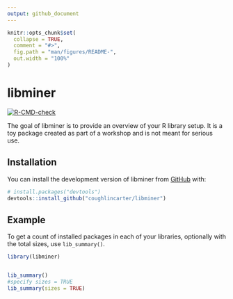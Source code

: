 ```yaml
---
output: github_document
---
```


<!-- README.md is generated from README.Rmd. Please edit that file -->

```r
knitr::opts_chunk$set(
  collapse = TRUE,
  comment = "#>",
  fig.path = "man/figures/README-",
  out.width = "100%"
)
```

# libminer

<!-- badges: start -->
[![R-CMD-check](https://github.com/coughlincarter/libminer/actions/workflows/R-CMD-check.yaml/badge.svg)](https://github.com/coughlincarter/libminer/actions/workflows/R-CMD-check.yaml)
<!-- badges: end -->

The goal of libminer is to provide an overview of your R library setup.
It is a toy package created as part of a workshop and is not meant for serious use.

## Installation

You can install the development version of libminer from [GitHub](https://github.com/) with:

``` r
# install.packages("devtools")
devtools::install_github("coughlincarter/libminer")
```

## Example

To get a count of installed packages in each of your libraries, 
optionally with the total sizes, use `lib_summary()`. 

```r
library(libminer)


lib_summary()
#specify sizes = TRUE
lib_summary(sizes = TRUE)
```
